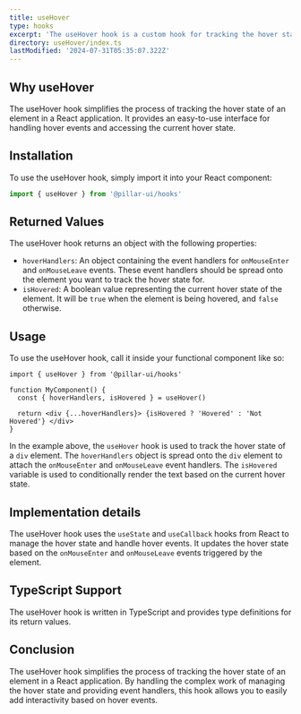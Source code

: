 ```yaml
---
title: useHover
type: hooks
excerpt: 'The useHover hook is a custom hook for tracking the hover state of an element. It provides event handlers for onMouseEnter and onMouseLeave, and a boolean value representing the current hover state.'
directory: useHover/index.ts
lastModified: '2024-07-31T05:35:07.322Z'
---
```


## Why useHover

The useHover hook simplifies the process of tracking the hover state of an element in a React application. It provides an easy-to-use interface for handling hover events and accessing the current hover state.

## Installation

To use the useHover hook, simply import it into your React component:

```ts
import { useHover } from '@pillar-ui/hooks'
```

## Returned Values

The useHover hook returns an object with the following properties:

- `hoverHandlers`: An object containing the event handlers for `onMouseEnter` and `onMouseLeave` events. These event handlers should be spread onto the element you want to track the hover state for.
- `isHovered`: A boolean value representing the current hover state of the element. It will be `true` when the element is being hovered, and `false` otherwise.

## Usage

To use the useHover hook, call it inside your functional component like so:

```tsx
import { useHover } from '@pillar-ui/hooks'

function MyComponent() {
  const { hoverHandlers, isHovered } = useHover()

  return <div {...hoverHandlers}> {isHovered ? 'Hovered' : 'Not Hovered'} </div>
}
```

In the example above, the `useHover` hook is used to track the hover state of a `div` element. The `hoverHandlers` object is spread onto the `div` element to attach the `onMouseEnter` and `onMouseLeave` event handlers. The `isHovered` variable is used to conditionally render the text based on the current hover state.

## Implementation details

The useHover hook uses the `useState` and `useCallback` hooks from React to manage the hover state and handle hover events. It updates the hover state based on the `onMouseEnter` and `onMouseLeave` events triggered by the element.

## TypeScript Support

The useHover hook is written in TypeScript and provides type definitions for its return values.

## Conclusion

The useHover hook simplifies the process of tracking the hover state of an element in a React application. By handling the complex work of managing the hover state and providing event handlers, this hook allows you to easily add interactivity based on hover events.
